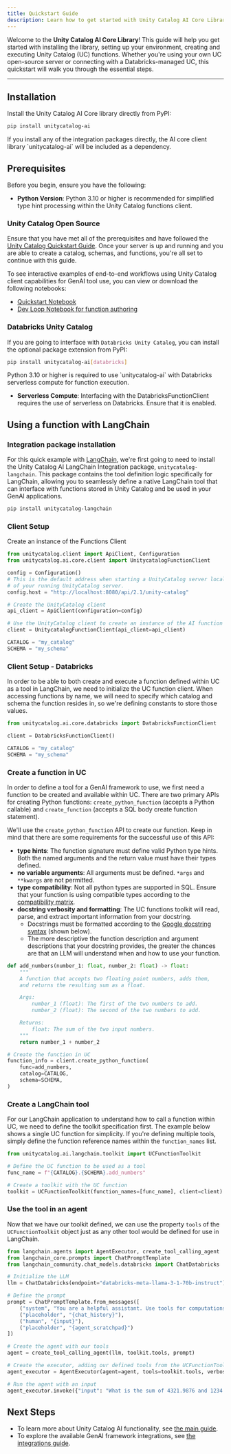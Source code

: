 ```yaml
---
title: Quickstart Guide
description: Learn how to get started with Unity Catalog AI Core Library for creating and executing AI functions, with examples for both open-source and Databricks-managed Unity Catalog environments
---
```


Welcome to the **Unity Catalog AI Core Library**! This guide will help you get started with installing the library, setting up your environment, creating and executing Unity Catalog (UC) functions. Whether you're using your own UC open-source server or connecting with a Databricks-managed UC, this quickstart will walk you through the essential steps.

---

## Installation

Install the Unity Catalog AI Core library directly from PyPI:

```sh
pip install unitycatalog-ai
```

<Aside type="note">
If you install any of the integration packages directly, the AI core client library `unitycatalog-ai` will be included as a dependency.
</Aside>

## Prerequisites

Before you begin, ensure you have the following:

- **Python Version**: Python 3.10 or higher is recommended for simplified type hint processing within the Unity Catalog functions client.

### Unity Catalog Open Source

Ensure that you have met all of the prerequisites and have followed the
[Unity Catalog Quickstart Guide](/getting-started/quickstart). Once your server is up and running and you are able to create a catalog, schemas, and functions, you're all set to continue with this guide.

To see interactive examples of end-to-end workflows using Unity Catalog client capabilities for GenAI tool use, you can view or download the following notebooks:

- [Quickstart Notebook](https://github.com/unitycatalog/unitycatalog/blob/main/ai/core/UnityCatalog_Functions_Quickstart.ipynb)
- [Dev Loop Notebook for function authoring](https://github.com/unitycatalog/unitycatalog/blob/main/ai/core/UnityCatalog_AI_DevLoop.ipynb)

### Databricks Unity Catalog

If you are going to interface with ``Databricks Unity Catalog``, you can install the optional package extension from PyPI:

```sh
pip install unitycatalog-ai[databricks]
```

<Aside type="note">
Python 3.10 or higher is required to use `unitycatalog-ai` with Databricks serverless compute for function execution.
</Aside>

- **Serverless Compute**: Interfacing with the DatabricksFunctionClient requires the use of serverless on Databricks. Ensure that it is enabled.

## Using a function with LangChain

### Integration package installation

For this quick example with [LangChain](https://python.langchain.com/v0.2/docs/introduction/), we're first going to need to install the Unity Catalog
AI LangChain Integration package, `unitycatalog-langchain`. This package contains the tool definition logic specifically for LangChain, allowing you to
seamlessly define a native LangChain tool that can interface with functions stored in Unity Catalog and be used in your GenAI applications.

``` sh
pip install unitycatalog-langchain
```

### Client Setup

Create an instance of the Functions Client

```python
from unitycatalog.client import ApiClient, Configuration
from unitycatalog.ai.core.client import UnitycatalogFunctionClient

config = Configuration()
# This is the default address when starting a UnityCatalog server locally. Update this to the uri
# of your running UnityCatalog server.
config.host = "http://localhost:8080/api/2.1/unity-catalog"

# Create the UnityCatalog client
api_client = ApiClient(configuration=config)

# Use the UnityCatalog client to create an instance of the AI function client
client = UnitycatalogFunctionClient(api_client=api_client)

CATALOG = "my_catalog"
SCHEMA = "my_schema"
```

### Client Setup - Databricks

In order to be able to both create and execute a function defined within UC as a tool in LangChain, we need to initialize the UC function client.
 When accessing functions by name, we will need to specify which catalog and schema the function resides in, so we're defining constants
to store those values.

``` python
from unitycatalog.ai.core.databricks import DatabricksFunctionClient

client = DatabricksFunctionClient()

CATALOG = "my_catalog"
SCHEMA = "my_schema"
```

### Create a function in UC

In order to define a tool for a GenAI framework to use, we first need a function to be created and available within UC.
There are two primary APIs for creating Python functions: `create_python_function` (accepts a Python callable) and `create_function`
(accepts a SQL body create function statement).

We'll use the `create_python_function` API to create our function. Keep in mind that there are some requirements for the successful
use of this API:

- **type hints**: The function signature must define valid Python type hints. Both the named arguments and the return value must have their types defined.
- **no variable arguments**: All arguments must be defined. `*args` and `**kwargs` are not permitted.
- **type compatibility**: Not all python types are supported in SQL. Ensure that your function is using compatible types according to the
 [compatibility matrix](/ai/usage).
- **docstring verbosity and formatting**: The UC functions toolkit will read, parse, and extract important information from your docstring.
    - Docstrings must be formatted according to the [Google docstring syntax](https://sphinxcontrib-napoleon.readthedocs.io/en/latest/example_google.html) (shown below).
    - The more descriptive the function description and argument descriptions that your docstring provides, the greater the chances are that an LLM will understand when and how to use your function.

``` python
def add_numbers(number_1: float, number_2: float) -> float:
    """
    A function that accepts two floating point numbers, adds them,
    and returns the resulting sum as a float.

    Args:
        number_1 (float): The first of the two numbers to add.
        number_2 (float): The second of the two numbers to add.

    Returns:
        float: The sum of the two input numbers.
    """
    return number_1 + number_2

# Create the function in UC
function_info = client.create_python_function(
    func=add_numbers,
    catalog=CATALOG,
    schema=SCHEMA,
)
```

### Create a LangChain tool

For our LangChain application to understand how to call a function within UC, we need to define the toolkit specification first.
The example below shows a single UC function for simplicity. If you're defining multiple tools, simply define the function reference
names within the `function_names` list.

``` python
from unitycatalog.ai.langchain.toolkit import UCFunctionToolkit

# Define the UC function to be used as a tool
func_name = f"{CATALOG}.{SCHEMA}.add_numbers"

# Create a toolkit with the UC function
toolkit = UCFunctionToolkit(function_names=[func_name], client=client)
```

### Use the tool in an agent

Now that we have our toolkit defined, we can use the property `tools` of the `UCFunctionToolkit` object just as any other tool would
be defined for use in LangChain.

``` python
from langchain.agents import AgentExecutor, create_tool_calling_agent
from langchain_core.prompts import ChatPromptTemplate
from langchain_community.chat_models.databricks import ChatDatabricks

# Initialize the LLM
llm = ChatDatabricks(endpoint="databricks-meta-llama-3-1-70b-instruct")

# Define the prompt
prompt = ChatPromptTemplate.from_messages([
    ("system", "You are a helpful assistant. Use tools for computations if applicable."),
    ("placeholder", "{chat_history}"),
    ("human", "{input}"),
    ("placeholder", "{agent_scratchpad}")
])

# Create the agent with our tools
agent = create_tool_calling_agent(llm, toolkit.tools, prompt)

# Create the executor, adding our defined tools from the UCFunctionToolkit instance
agent_executor = AgentExecutor(agent=agent, tools=toolkit.tools, verbose=True)

# Run the agent with an input
agent_executor.invoke({"input": "What is the sum of 4321.9876 and 1234.5678?"})

```

## Next Steps

- To learn more about Unity Catalog AI functionality, see [the main guide](/ai/usage).
- To explore the available GenAI framework integrations, see [the integrations guide](/ai/integrations/overview).
